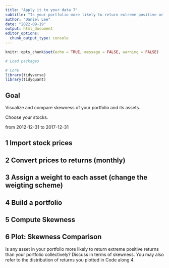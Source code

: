 ```yaml
---
title: "Apply it to your data 7"
subtitle: "Is your portfolio more likely to return extreme positive or negative returns?"
author: "Daniel Lee"
date: "2022-09-19"
output: html_document
editor_options: 
  chunk_output_type: console
---
```


```r
knitr::opts_chunk$set(echo = TRUE, message = FALSE, warning = FALSE)
```

```r
# Load packages

# Core
library(tidyverse)
library(tidyquant)

```

## Goal
Visualize and compare skewness of your portfolio and its assets.

Choose your stocks.

from 2012-12-31 to 2017-12-31

## 1 Import stock prices


## 2 Convert prices to returns (monthly)


## 3 Assign a weight to each asset (change the weigting scheme)


## 4 Build a portfolio


## 5 Compute Skewness


## 6 Plot: Skewness Comparison

Is any asset in your portfolio more likely to return extreme positive returns than your portfolio collectively? Discuss in terms of skewness. You may also refer to the distribution of returns you plotted in Code along 4.  
